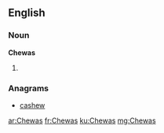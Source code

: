 ==English==

===Noun===
'''Chewas'''

# {{plural of|Chewa}}

===Anagrams===
* [[cashew#English|cashew]]

[[ar:Chewas]]
[[fr:Chewas]]
[[ku:Chewas]]
[[mg:Chewas]]